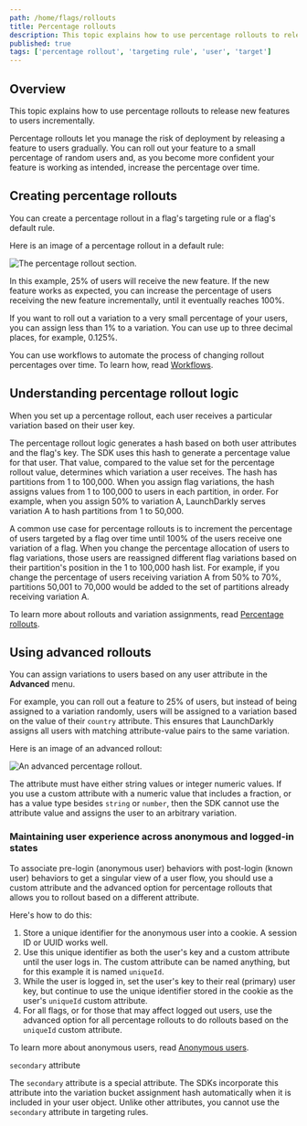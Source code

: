 ```yaml
---
path: /home/flags/rollouts
title: Percentage rollouts
description: This topic explains how to use percentage rollouts to release new features to users incrementally.
published: true
tags: ['percentage rollout', 'targeting rule', 'user', 'target']
---
```


## Overview

This topic explains how to use percentage rollouts to release new features to users incrementally.

Percentage rollouts let you manage the risk of deployment by releasing a feature to users gradually. You can roll out your feature to a small percentage of random users and, as you become more confident your feature is working as intended, increase the percentage over time.

## Creating percentage rollouts

You can create a percentage rollout in a flag's targeting rule or a flag's default rule.

Here is an image of a percentage rollout in a default rule:

![The percentage rollout section.](rules-percentage-rollout.png)

In this example, 25% of users will receive the new feature. If the new feature works as expected, you can increase the percentage of users receiving the new feature incrementally, until it eventually reaches 100%.

If you want to roll out a variation to a very small percentage of your users, you can assign less than 1% to a variation. You can use up to three decimal places, for example, 0.125%.

You can use workflows to automate the process of changing rollout percentages over time. To learn how, read [Workflows](/home/feature-workflows/workflows).

## Understanding percentage rollout logic

When you set up a percentage rollout, each user receives a particular variation based on their user key.

The percentage rollout logic generates a hash based on both user attributes and the flag's key. The SDK uses this hash to generate a percentage value for that user. That value, compared to the value set for the percentage rollout value, determines which variation a user receives. The hash has partitions from 1 to 100,000. When you assign flag variations, the hash assigns values from 1 to 100,000 to users in each partition, in order. For example, when you assign 50% to variation A, LaunchDarkly serves variation A to hash partitions from 1 to 50,000.

A common use case for percentage rollouts is to increment the percentage of users targeted by a flag over time until 100% of the users receive one variation of a flag. When you change the percentage allocation of users to flag variations, those users are reassigned different flag variations based on their partition's position in the 1 to 100,000 hash list. For example, if you change the percentage of users receiving variation A from 50% to 70%, partitions 50,001 to 70,000 would be added to the set of partitions already receiving variation A.

To learn more about rollouts and variation assignments, read [Percentage rollouts](/sdk/concepts/flag-evaluation-rules#percentage-rollouts).

## Using advanced rollouts

You can assign variations to users based on any user attribute in the **Advanced** menu.

For example, you can roll out a feature to 25% of users, but instead of being assigned to a variation randomly, users will be assigned to a variation based on the value of their `country` attribute. This ensures that LaunchDarkly assigns all users with matching attribute-value pairs to the same variation.

Here is an image of an advanced rollout:

![An advanced percentage rollout.](rules-percentage-rollout-advanced.png)

The attribute must have either string values or integer numeric values. If you use a custom attribute with a numeric value that includes a fraction, or has a value type besides `string` or `number`, then the SDK cannot use the attribute value and assigns the user to an arbitrary variation.

### Maintaining user experience across anonymous and logged-in states

To associate pre-login (anonymous user) behaviors with post-login (known user) behaviors to get a singular view of a user flow, you should use a custom attribute and the advanced option for percentage rollouts that allows you to rollout based on a different attribute. 

Here's how to do this:

1. Store a unique identifier for the anonymous user into a cookie. A session ID or UUID works well.
2. Use this unique identifier as both the user's key and a custom attribute until the user logs in. The custom attribute can be named anything, but for this example it is named `uniqueId`.
3. While the user is logged in, set the user's key to their real (primary) user key, but continue to use the unique identifier stored in the cookie as the user's `uniqueId` custom attribute.
4. For all flags, or for those that may affect logged out users, use the advanced option for all percentage rollouts to do rollouts based on the `uniqueId` custom attribute.

To learn more about anonymous users, read [Anonymous users](/home/users/anonymous-users).

<Callout intent="info">
<CalloutTitle><code>secondary</code> attribute</CalloutTitle>
<CalloutDescription>

The <code>secondary</code> attribute is a special attribute. The SDKs incorporate this attribute into the variation bucket assignment hash automatically when it is included in your user object. Unlike other attributes, you cannot use the <code>secondary</code> attribute in targeting rules.

</CalloutDescription>
</Callout>
